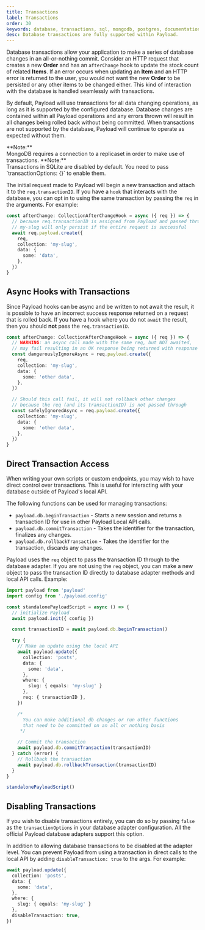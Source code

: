 ```yaml
---
title: Transactions
label: Transactions
order: 30
keywords: database, transactions, sql, mongodb, postgres, documentation, Content Management System, cms, headless, typescript, node, react, nextjs
desc: Database transactions are fully supported within Payload.
---
```


Database transactions allow your application to make a series of database changes in an all-or-nothing commit. Consider an HTTP request that creates a new **Order** and has an `afterChange` hook to update the stock count of related **Items**. If an error occurs when updating an **Item** and an HTTP error is returned to the user, you would not want the new **Order** to be persisted or any other items to be changed either. This kind of interaction with the database is handled seamlessly with transactions.

By default, Payload will use transactions for all data changing operations, as long as it is supported by the configured database. Database changes are contained within all Payload operations and any errors thrown will result in all changes being rolled back without being committed. When transactions are not supported by the database, Payload will continue to operate as expected without them.

<Banner type="info">
  **Note:**
  <br />
  MongoDB requires a connection to a replicaset in order to make use of transactions.
</Banner>

<Banner type="info">
  **Note:**
  <br />
  Transactions in SQLite are disabled by default. You need to pass `transactionOptions: {}` to enable them.
</Banner>

The initial request made to Payload will begin a new transaction and attach it to the `req.transactionID`. If you have a `hook` that interacts with the database, you can opt in to using the same transaction by passing the `req` in the arguments. For example:

```ts
const afterChange: CollectionAfterChangeHook = async ({ req }) => {
  // because req.transactionID is assigned from Payload and passed through,
  // my-slug will only persist if the entire request is successful
  await req.payload.create({
    req,
    collection: 'my-slug',
    data: {
      some: 'data',
    },
  })
}
```

## Async Hooks with Transactions

Since Payload hooks can be async and be written to not await the result, it is possible to have an incorrect success response returned on a request that is rolled back. If you have a hook where you do not `await` the result, then you should **not** pass the `req.transactionID`.

```ts
const afterChange: CollectionAfterChangeHook = async ({ req }) => {
  // WARNING: an async call made with the same req, but NOT awaited,
  // may fail resulting in an OK response being returned with response data that is not committed
  const dangerouslyIgnoreAsync = req.payload.create({
    req,
    collection: 'my-slug',
    data: {
      some: 'other data',
    },
  })

  // Should this call fail, it will not rollback other changes
  // because the req (and its transactionID) is not passed through
  const safelyIgnoredAsync = req.payload.create({
    collection: 'my-slug',
    data: {
      some: 'other data',
    },
  })
}
```

## Direct Transaction Access

When writing your own scripts or custom endpoints, you may wish to have direct control over transactions. This is useful for interacting with your database outside of Payload's local API.

The following functions can be used for managing transactions:

- `payload.db.beginTransaction` - Starts a new session and returns a transaction ID for use in other Payload Local API calls.
- `payload.db.commitTransaction` - Takes the identifier for the transaction, finalizes any changes.
- `payload.db.rollbackTransaction` - Takes the identifier for the transaction, discards any changes.

Payload uses the `req` object to pass the transaction ID through to the database adapter. If you are not using the `req` object, you can make a new object to pass the transaction ID directly to database adapter methods and local API calls.
Example:

```ts
import payload from 'payload'
import config from './payload.config'

const standalonePayloadScript = async () => {
  // initialize Payload
  await payload.init({ config })

  const transactionID = await payload.db.beginTransaction()

  try {
    // Make an update using the local API
    await payload.update({
      collection: 'posts',
      data: {
        some: 'data',
      },
      where: {
        slug: { equals: 'my-slug' }
      },
      req: { transactionID },
    })

    /*
      You can make additional db changes or run other functions
      that need to be committed on an all or nothing basis
     */

    // Commit the transaction
    await payload.db.commitTransaction(transactionID)
  } catch (error) {
    // Rollback the transaction
    await payload.db.rollbackTransaction(transactionID)
  }
}

standalonePayloadScript()
```

## Disabling Transactions

If you wish to disable transactions entirely, you can do so by passing `false` as the `transactionOptions` in your database adapter configuration. All the official Payload database adapters support this option.

In addition to allowing database transactions to be disabled at the adapter level. You can prevent Payload from using a transaction in direct calls to the local API by adding `disableTransaction: true` to the args. For example:

```ts
await payload.update({
  collection: 'posts',
  data: {
    some: 'data',
  },
  where: {
    slug: { equals: 'my-slug' }
  },
  disableTransaction: true,
})
```
